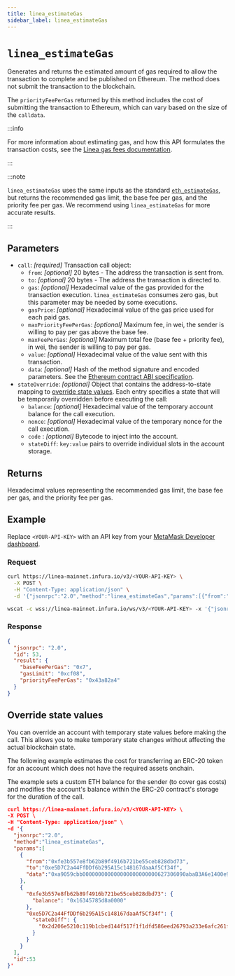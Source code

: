 ```yaml
---
title: linea_estimateGas
sidebar_label: linea_estimateGas
---
```



# `linea_estimateGas`

Generates and returns the estimated amount of gas required to allow the transaction to complete and be
published on Ethereum. The method does not submit the transaction to the blockchain. <CreditCost network="linea" method="linea_estimateGas" />

The `priorityFeePerGas` returned by this method includes the cost of submitting the transaction to Ethereum, which
can vary based on the size of the `calldata`.

:::info

For more information about estimating gas, and how this API formulates the transaction costs, see the
[Linea gas fees documentation](https://docs.linea.build/build-on-linea/gas-fees).

:::

:::note

`linea_estimateGas` uses the same inputs as the standard [`eth_estimateGas`](https://docs.infura.io/api/networks/linea/json-rpc-methods/eth_estimategas),
but returns the recommended gas limit, the base fee per gas, and the priority fee per gas.
We recommend using `linea_estimateGas` for more accurate results.

:::

## Parameters

- `call`: _\[required]_ Transaction call object:
  - `from`: _\[optional]_ 20 bytes - The address the transaction is sent from.
  - `to`: _\[optional]_ 20 bytes - The address the transaction is directed to.
  - `gas`: _\[optional]_ Hexadecimal value of the gas provided for the transaction execution. `linea_estimateGas` consumes
      zero gas, but this parameter may be needed by some executions.
  - `gasPrice`: _\[optional]_ Hexadecimal value of the gas price used for each paid gas.
  - `maxPriorityFeePerGas`: _\[optional]_ Maximum fee, in wei, the sender is willing to pay per gas above the base fee.
  - `maxFeePerGas`: _\[optional]_ Maximum total fee (base fee + priority fee), in wei, the sender is willing to pay per gas.
  - `value`: _\[optional]_ Hexadecimal value of the value sent with this transaction.
  - `data`: _\[optional]_ Hash of the method signature and encoded parameters. See the
      [Ethereum contract ABI specification](https://docs.soliditylang.org/en/latest/abi-spec.html).
- `stateOverride`: _\[optional]_  Object that contains the address-to-state mapping to [override state values](#override-state-values).
    Each entry specifies a state that will be temporarily overridden before executing the call:
  - `balance`: _\[optional]_ Hexadecimal value of the temporary account balance for the call execution.
  - `nonce`: _\[optional]_ Hexadecimal value of the temporary nonce for the call execution.
  - `code` : _\[optional]_ Bytecode to inject into the account.
  - `stateDiff`: `key:value` pairs to override individual slots in the account storage.

## Returns

Hexadecimal values representing the recommended gas limit, the base fee per gas, and the priority fee per gas.

## Example

Replace `<YOUR-API-KEY>` with an API key from your [MetaMask Developer dashboard](https://developer.metamask.io/).

### Request

<Tabs>
  <TabItem value="curl">

  ```bash
  curl https://linea-mainnet.infura.io/v3/<YOUR-API-KEY> \
    -X POST \
    -H "Content-Type: application/json" \
    -d '{"jsonrpc":"2.0","method":"linea_estimateGas","params":[{"from":"0x42c27251C710864Cf76f1b9918Ace3E585e6E21b","value":"0x1","gasPrice":"0x100000000","gas":"0x21000"}],"id":53}'
  ```

  </TabItem>
  <TabItem value="WSS">

  ```bash
  wscat -c wss://linea-mainnet.infura.io/ws/v3/<YOUR-API-KEY> -x '{"jsonrpc":"2.0","method":"linea_estimateGas","params":[{"from":"0x42c27251C710864Cf76f1b9918Ace3E585e6E21b","value":"0x1","gasPrice":"0x100000000","gas":"0x21000"}],"id":53}'
  ```

  </TabItem>
</Tabs>

### Response

<Tabs>
  <TabItem value="JSON">

```JSON
{
  "jsonrpc": "2.0",
  "id": 53,
  "result": {
    "baseFeePerGas": "0x7",
    "gasLimit": "0xcf08",
    "priorityFeePerGas": "0x43a82a4"
  }
}
```
  </TabItem>
</Tabs>

## Override state values

You can override an account with temporary state values before making the call. This allows you to
make temporary state changes without affecting the actual blockchain state.

The following example estimates the cost for transferring an ERC-20 token for an account which does not
have the required assets onchain.

The example sets a custom ETH balance for the sender (to cover gas costs) and modifies the account's
balance within the ERC-20 contract's storage for the duration of the call.

```json
curl https://linea-mainnet.infura.io/v3/<YOUR-API-KEY> \
-X POST \
-H "Content-Type: application/json" \
-d '{
  "jsonrpc":"2.0",
  "method":"linea_estimateGas",
  "params":[
    {
      "from":"0xfe3b557e8fb62b89f4916b721be55ceb828dbd73",
      "to":"0xe5D7C2a44FfDDf6b295A15c148167daaAf5Cf34f",
      "data":"0xa9059cbb000000000000000000000000627306090abaB3A6e1400e9345bC60c78a8BEf570000000000000000000000000000000000000000000000001bc16d674ec80000"
    },
    {
      "0xfe3b557e8fb62b89f4916b721be55ceb828dbd73": {
        "balance": "0x16345785d8a0000"
      },
      "0xe5D7C2a44FfDDf6b295A15c148167daaAf5Cf34f": {
        "stateDiff": {
          "0x2d206e5210c119b1cbed144f517f1f1dfd586eed26793a233e6afc261f4cf97f":"0x0000000000000000000000000000000000000000000000001bc16d674ec80000"
        }
      }
    }
  ],
  "id":53
}'
```